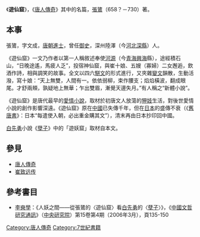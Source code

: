 《'''遊仙窟'''》，《[[唐人傳奇|唐人傳奇]]》其中的名篇，[[張鷟|張鷟]]（658？－730）著。

==本事==
張鷟，字文成，[[唐朝|唐朝]][[進士|進士]]，曾任[[御史|御史]]，深州陸澤（今[[河北|河北]][[深縣|深縣]]）人。

《遊仙窟》一文乃作者以第一人稱敘述奉使[[河源|河源]]（今[[青海|青海]][[興海|興海]]縣），途經積石山，“日晚途遙，馬疲人乏”，投宿神仙窟，與崔十娘、五嫂（寡婦）二女邂逅，飲酒作詩，相與調笑的故事。全文以四六[[駢文|駢文]]的形式進行，又夾雜[[變文|變文]]韻散，生動活潑，寫十娘：“天上無雙，人間有一。依依弱柳，束作腰支；焰焰橫波，翻成眼尾。才舒兩頰，孰疑地上無華；乍出雙眉，漸覺天邊失月。”有人稱之“新體小說”。

《遊仙窟》是唐代最早的[[愛情小說|愛情小說]]，取材於初唐文人放蕩的[[嫖妓|狎妓]]生活，對後世愛情小說的創作影響深遠。《遊仙窟》原在[[中國|中國]]已失傳千年，但在[[日本|日本]]的盛傳不衰（《[[舊唐書|舊唐書]]》：日本“每遣使入朝，必出重金購其文”），清末再由日本抄印回中國。

[[白先勇|白先勇]]小說《[[孽子|孽子]]》中的「遊妖窟」取材自本文。

==參見==
*[[唐人傳奇|唐人傳奇]]
*[[崔致远传|崔致远传]]

==參考書目==
* [[李奭學|李奭學]]：《人妖之間——從張鷟的〈遊仙窟〉看[[白先勇|白先勇]]的〈[[孽子|孽子]]〉》，《[[中國文哲研究通訊|中國文哲研究通訊]]》（[[中央研究院|中央研究院]]）第15卷第4期（2006年3月），頁135-150

{{wikisource}}

[[Category:唐人傳奇|Category:唐人傳奇]]
[[Category:7世紀書籍|Category:7世紀書籍]]
